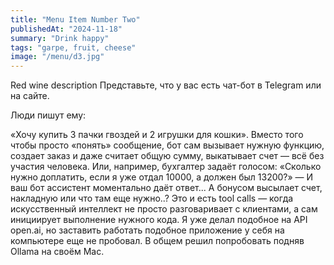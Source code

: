 ```yaml
---
title: "Menu Item Number Two"
publishedAt: "2024-11-18"
summary: "Drink happy"
tags: "garpe, fruit, cheese"
image: "/menu/d3.jpg"
---
```




Red wine description
Представьте, что у вас есть чат-бот в Telegram или  на сайте. 

Люди пишут ему: 

«Хочу купить 3 пачки гвоздей и 2 игрушки для кошки». 
Вместо того чтобы просто «понять» сообщение, бот сам вызывает нужную функцию, создает заказ и 
даже считает общую сумму, выкатывает счет — всё без участия человека. 
Или, например, бухгалтер задаёт голосом: «Сколько нужно доплатить, если я уже отдал 10000, а должен был 13200?» — 
И ваш бот ассистент моментально даёт ответ... А бонусом высылает счет, накладную или что там еще нужно..?
Это и есть tool calls — когда искусственный интеллект не просто разговаривает с клиентами, а сам инициирует выполнение нужного кода. 
Я уже делал подобное на API open.ai, но заставить работать подобное приложение у себя на компьютере еще не пробовал. 
В общем решил попробовать подняв Ollama на своём Mac.


